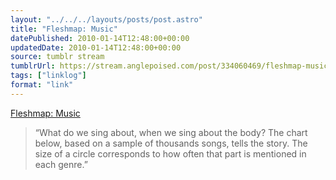 ```yaml
---
layout: "../../../layouts/posts/post.astro"
title: "Fleshmap: Music"
datePublished: 2010-01-14T12:48:00+00:00
updatedDate: 2010-01-14T12:48:00+00:00
source: tumblr stream
tumblrUrl: https://stream.anglepoised.com/post/334060469/fleshmap-music
tags: ["linklog"]
format: "link"
---
```


[Fleshmap: Music][1]

> &ldquo;What do we sing about, when we sing about the body? The chart below, based on a sample of thousands songs, tells the story. The size of a circle corresponds to how often that part is mentioned in each genre.&rdquo;

[1]: http://www.fleshmap.com/listen/music.html
